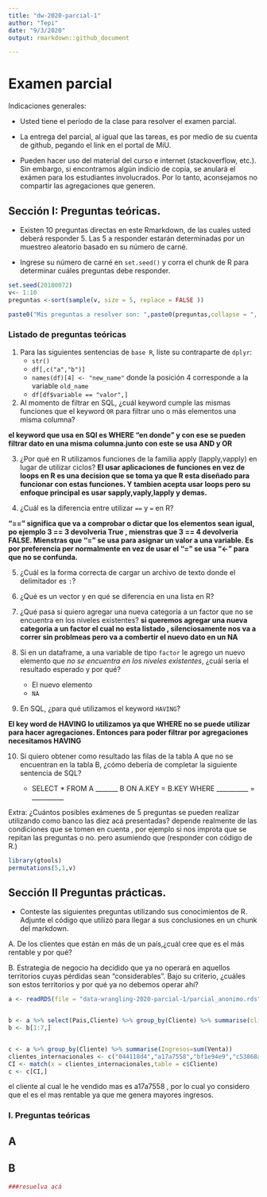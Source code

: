 ---
title: "dw-2020-parcial-1"
author: "Tepi"
date: "9/3/2020"
output: rmarkdown::github_document

---

# Examen parcial

Indicaciones generales:

* Usted tiene el período de la clase para resolver el examen parcial.
* La entrega del parcial, al igual que las tareas, es por medio de su cuenta de github, pegando el link en el portal de MiU.


* Pueden hacer uso del material del curso e internet (stackoverflow, etc.). Sin embargo, si encontramos algún indicio de copia, se anulará el exámen para los estudiantes involucrados. Por lo tanto, aconsejamos no compartir las agregaciones que generen. 

## Sección I: Preguntas teóricas.

* Existen 10 preguntas directas en este Rmarkdown, de las cuales usted deberá responder 5. Las 5 a responder estarán determinadas por un muestreo aleatorio basado en su número de carné.

* Ingrese su número de carné en  `set.seed()` y corra el chunk de R para determinar cuáles preguntas debe responder.


```{r, echo=TRUE, cache=TRUE}

set.seed(20180072) 
v<- 1:10
preguntas <-sort(sample(v, size = 5, replace = FALSE ))

paste0("Mis preguntas a resolver son: ",paste0(preguntas,collapse = ", "))

```


### Listado de preguntas teóricas

1. Para las siguientes sentencias de `base R`, liste su contraparte de `dplyr`:
    * `str()`
    * `df[,c("a","b")]`
    * `names(df)[4] <- "new_name"` donde la posición 4 corresponde a la variable `old_name`
    * `df[df$variable == "valor",]`
    
    
2. Al momento de filtrar en SQL, ¿cuál keyword cumple las mismas funciones que el keyword `OR`  para filtrar uno o más elementos una misma columna?

**el keyword que usa en SQl es WHERE "en donde" y con ese se pueden filtrar dato en una misma columna.junto con este se usa AND y OR**

3. ¿Por qué en R utilizamos funciones de la familia apply (lapply,vapply) en lugar de utilizar ciclos?
**El usar aplicaciones de funciones en vez de loops en R es una decision que se toma ya que R esta diseñado para funcionar con estas funciones. Y tambien acepta usar loops pero su enfoque principal es usar sapply,vaply,lapply y demas.**

4. ¿Cuál es la diferencia entre utilizar `==` y `=` en R?

**"==" significa que va a comprobar o dictar que los elementos sean igual, po ejemplo 3 == 3 devolveria True , mienstras que 3 == 4 devolveria FALSE. Mienstras que "=" se usa para asignar un valor a una variable. Es por preferencia per normalmente en vez de usar el "=" se usa "<-" para que no se confunda.**

5. ¿Cuál es la forma correcta de cargar un archivo de texto donde el delimitador es `:`?

6. ¿Qué es un vector y en qué se diferencia en una lista en R?

7. ¿Qué pasa si quiero agregar una nueva categoría a un factor que no se encuentra en los niveles existentes?
**si queremos agregar una nueva categoria a un factor el cual no esta listado , silenciosamente nos va a correr sin problmeas pero va a combertir el nuevo dato en un NA**

8. Si en un dataframe, a una variable de tipo `factor` le agrego un nuevo elemento que *no se encuentra en los niveles existentes*, ¿cuál sería el resultado esperado y por qué?
    * El nuevo elemento
    * `NA`
9. En SQL, ¿para qué utilizamos el keyword `HAVING`?

**El key word de HAVING lo utilizamos ya que WHERE no se puede utilizar para hacer agregaciones. Entonces para poder filtrar por agregaciones necesitamos HAVING**

10. Si quiero obtener como resultado las filas de la tabla A que no se encuentran en la tabla B, ¿cómo debería de completar la siguiente sentencia de SQL?

    * SELECT * FROM A _______ B ON A.KEY = B.KEY WHERE __________ = __________
  
Extra: ¿Cuántos posibles exámenes de 5 preguntas se pueden realizar utilizando como banco las diez acá presentadas?
depende realmente de las condiciones que se tomen en cuenta , por ejemplo si nos improta que se repitan las preguntas o no. pero asumiendo que 
(responder con código de R.)
```{r, echo=TRUE, cache=TRUE}
library(gtools)
permutations(5,1,v)

```


## Sección II Preguntas prácticas.


* Conteste las siguientes preguntas utilizando sus conocimientos de R. Adjunte el código que utilizó para llegar a sus conclusiones en un chunk del markdown.

A. De los clientes que están en más de un país,¿cuál cree que es el más rentable y por qué?

B. Estrategia de negocio ha decidido que ya no operará en aquellos territorios cuyas pérdidas sean "considerables". Bajo su criterio, ¿cuáles son estos territorios y por qué ya no debemos operar ahí?


```{r echo=TRUE, message=FALSE, warning=FALSE, cache=TRUE}


a <- readRDS(file = "data-wrangling-2020-parcial-1/parcial_anonimo.rds")


b <- a %>% select(Pais,Cliente) %>% group_by(Cliente) %>% summarise(clientes = n_distinct(Pais)) %>%  arrange(desc(clientes))
b <- b[1:7,]


c <- a %>% group_by(Cliente) %>% summarise(Ingresos=sum(Venta)) 
clientes_internacionales <- c("044118d4","a17a7558","bf1e94e9","c53868a0","f2aab44e","f676043b","ff122c3f")
CI <- match(x = clientes_internacionales,table = c$Cliente)
c <- c[CI,]

```

el cliente al cual le he vendido mas es a17a7558 , por lo cual yo considero que el es el mas rentable ya que me genera mayores ingresos.




### I. Preguntas teóricas


## A





## B

```{r }
###resuelva acá

```

